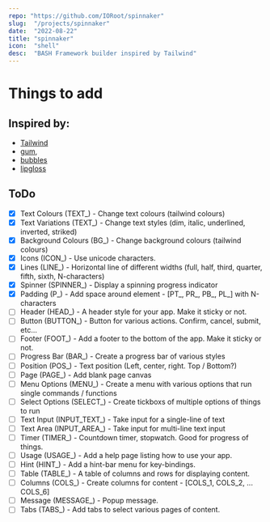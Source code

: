 ```yaml
---
repo: "https://github.com/IORoot/spinnaker"
slug:  "/projects/spinnaker"
date:  "2022-08-22"
title: "spinnaker"
icon:  "shell"
desc:  "BASH Framework builder inspired by Tailwind"
---
```



# Things to add

## Inspired by: 
- [Tailwind](https://tailwindcss.com/)
- [gum](https://github.com/charmbracelet/gum), 
- [bubbles](https://github.com/charmbracelet/bubbles)
- [lipgloss](https://github.com/charmbracelet/lipgloss)



## ToDo

- [x] Text Colours (TEXT_)      - Change text colours (tailwind colours)
- [x] Text Variations (TEXT_)   - Change text styles (dim, italic, underlined, inverted, striked)
- [x] Background Colours (BG_)  - Change background colours (tailwind colours)
- [x] Icons (ICON_)             - Use unicode characters. 
- [x] Lines (LINE_)             - Horizontal line of different widths (full, half, third, quarter, fifth, sixth, N-characters)
- [x] Spinner (SPINNER_)        - Display a spinning progress indicator
- [X] Padding (P_)              - Add space around element - [PT_, PR_, PB_, PL_] with N-characters
- [ ] Header (HEAD_)            - A header style for your app. Make it sticky or not.
- [ ] Button (BUTTON_)          - Button for various actions. Confirm, cancel, submit, etc...
- [ ] Footer (FOOT_)            - Add a footer to the bottom of the app. Make it sticky or not.
- [ ] Progress Bar (BAR_)       - Create a progress bar of various styles
- [ ] Position (POS_)           - Text position (Left, center, right. Top / Bottom?)
- [ ] Page (PAGE_)              - Add blank page canvas
- [ ] Menu Options (MENU_)      - Create a menu with various options that run single commands / functions
- [ ] Select Options (SELECT_)  - Create tickboxs of multiple options of things to run
- [ ] Text Input (INPUT_TEXT_)  - Take input for a single-line of text
- [ ] Text Area (INPUT_AREA_)   - Take input for multi-line text input
- [ ] Timer (TIMER_)            - Countdown timer, stopwatch. Good for progress of things.
- [ ] Usage (USAGE_)            - Add a help page listing how to use your app.
- [ ] Hint (HINT_)              - Add a hint-bar menu for key-bindings.
- [ ] Table (TABLE_)            - A table of columns and rows for displaying content.
- [ ] Columns (COLS_)           - Create columns for content - [COLS_1, COLS_2, ... COLS_6]
- [ ] Message (MESSAGE_)        - Popup message.
- [ ] Tabs (TABS_)              - Add tabs to select various pages of content.